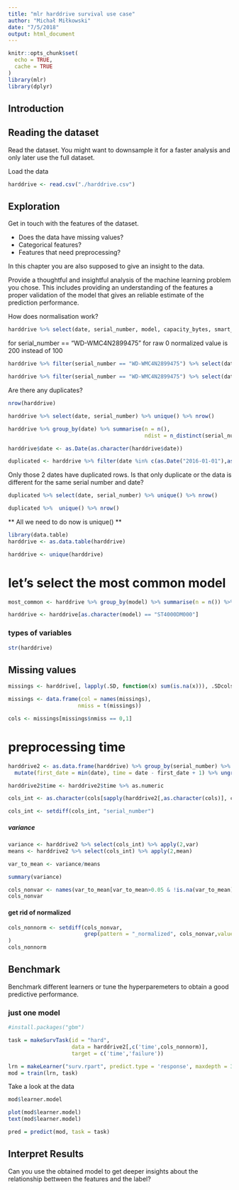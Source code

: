 ```yaml
---
title: "mlr harddrive survival use case"
author: "Michał Miłkowski"
date: "7/5/2018"
output: html_document
---
```



```r
knitr::opts_chunk$set(
  echo = TRUE, 
  cache = TRUE
)
library(mlr)
library(dplyr)
```

## Introduction


## Reading the dataset

Read the dataset. You might want to downsample it for a faster analysis and only later use the full dataset.


Load the data
```r
harddrive <- read.csv("./harddrive.csv")
```


## Exploration

Get in touch with the features of the dataset.

* Does the data have missing values? 
* Categorical features?
* Features that need preprocessing?

In this chapter you are also supposed to give an insight to the data.


Provide a thoughtful and insightful analysis of the machine learning problem you chose.
This includes providing an understanding of the features a proper validation of the model that gives an reliable estimate of the prediction performance.

How does normalisation work?



```r
harddrive %>% select(date, serial_number, model, capacity_bytes, smart_1_raw, smart_1_normalized)

```

for serial_number == "WD-WMC4N2899475" for raw 0 normalized value is 200 instead of 100
```r
harddrive %>% filter(serial_number == "WD-WMC4N2899475") %>% select(date, serial_number, model, capacity_bytes, smart_1_raw, smart_1_normalized)
```

```r
harddrive %>% filter(serial_number == "WD-WMC4N2899475") %>% select(date, serial_number, model, capacity_bytes, smart_1_raw, smart_1_normalized)
```

Are there any duplicates?

```r
nrow(harddrive)
```

```r
harddrive %>% select(date, serial_number) %>% unique() %>% nrow()
```

```r
harddrive %>% group_by(date) %>% summarise(n = n(),
                                           ndist = n_distinct(serial_number)) %>%   arrange(date) %>% filter(n != ndist)
```

```r
harddrive$date <- as.Date(as.character(harddrive$date))
```

```r
duplicated <- harddrive %>% filter(date %in% c(as.Date("2016-01-01"),as.Date("2016-04-01")))
```

Only those 2 dates have duplicated rows. Is that only duplicate or the data is different for the same serial number and date?
```r
duplicated %>% select(date, serial_number) %>% unique() %>% nrow()
```

```r
duplicated %>%  unique() %>% nrow()
```

** All we need to do now is unique() **


```r
library(data.table)
harddrive <- as.data.table(harddrive)
```

```r
harddrive <- unique(harddrive)
```


# let's select the most common model
```r
most_common <- harddrive %>% group_by(model) %>% summarise(n = n()) %>% arrange(-n) %>% head(3)
```

```r
harddrive <- harddrive[as.character(model) == "ST4000DM000"]
```

### types of variables

```r
str(harddrive)
```
## Missing values

```r
missings <- harddrive[, lapply(.SD, function(x) sum(is.na(x))), .SDcols = 1:95]
```

```r
missings <- data.frame(col = names(missings),
                      nmiss = t(missings))
```

```r
cols <- missings[missings$nmiss == 0,1]
```

# preprocessing time
```r
harddrive2 <- as.data.frame(harddrive) %>% group_by(serial_number) %>% 
  mutate(first_date = min(date), time = date - first_date + 1) %>% ungroup()

harddrive2$time <- harddrive2$time %>% as.numeric

cols_int <- as.character(cols[sapply(harddrive2[,as.character(cols)], class) == 'integer'])

cols_int <- setdiff(cols_int, "serial_number")
```

##### variance

```r
variance <- harddrive2 %>% select(cols_int) %>% apply(2,var) 
means <- harddrive2 %>% select(cols_int) %>% apply(2,mean) 

var_to_mean <- variance/means
```

```r
summary(variance)
```


```r
cols_nonvar <- names(var_to_mean[var_to_mean>0.05 & !is.na(var_to_mean)])
cols_nonvar
```

#### get rid of normalized
```r
cols_nonnorm <- setdiff(cols_nonvar,
                        grep(pattern = "_normalized", cols_nonvar,value = TRUE)
)
cols_nonnorm
```


## Benchmark

Benchmark different learners or tune the hyperparemeters to obtain a good predictive performance.

### just one model

```r
#install.packages("gbm")

task = makeSurvTask(id = "hard", 
                    data = harddrive2[,c('time',cols_nonnorm)], 
                    target = c('time','failure'))

lrn = makeLearner("surv.rpart", predict.type = 'response', maxdepth = 30)
mod = train(lrn, task)
```

Take a look at the data

```r
mod$learner.model
```

```r
plot(mod$learner.model)
text(mod$learner.model)
```


```r
pred = predict(mod, task = task)
```

## Interpret Results

Can you use the obtained model to get deeper insights about the relationship bettween the features and the label?

```r

```


